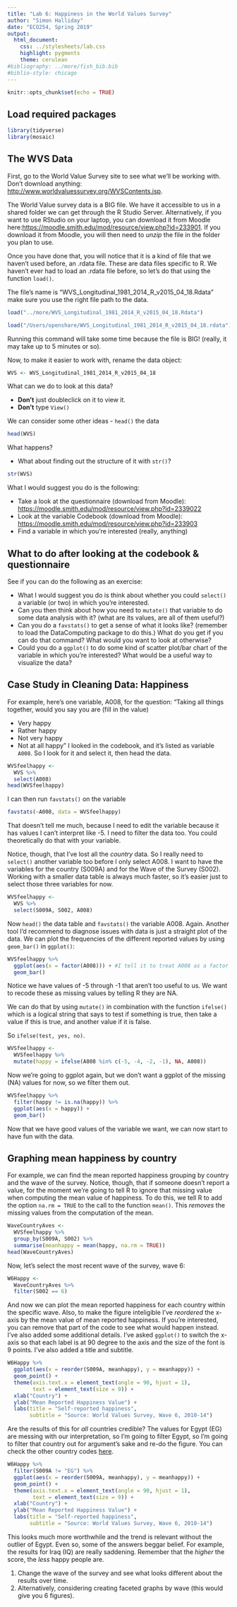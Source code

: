 ```yaml
---
title: "Lab 6: Happiness in the World Values Survey"
author: "Simon Halliday"
date: "ECO254, Spring 2019"
output:
  html_document:
    css: ../stylesheets/lab.css
    highlight: pygments
    theme: cerulean
#bibliography: ../more/fish_bib.bib
#biblio-style: chicago 
---
```


```r
knitr::opts_chunk$set(echo = TRUE)
```

## Load required packages
```r
library(tidyverse)
library(mosaic)
```


## The WVS Data
First, go to the World Value Survey site to see what we'll be working with. Don't download anything: [http://www.worldvaluessurvey.org/WVSContents.jsp](http://www.worldvaluessurvey.org/WVSContents.jsp).

The World Value survey data is a BIG file. We have it accessible to us in a shared folder we can get through the R Studio Server. Alternatively, if you want to use RStudio on your laptop, you can download it from Moodle here:[https://moodle.smith.edu/mod/resource/view.php?id=233901](https://moodle.smith.edu/mod/resource/view.php?id=233901). 
If you download it from Moodle, you will then need to *unzip* the file in the folder you plan to use. 

Once you have done that, you will notice that it is a kind of file that we haven't used before, an .rdata file. These are data files specific to R. We haven't ever had to load an .rdata file before, so let's do that using the function `load()`. 

The file's name is "WVS_Longitudinal_1981_2014_R_v2015_04_18.Rdata" make sure you use the right file path to the data. 

```r
load("../more/WVS_Longitudinal_1981_2014_R_v2015_04_18.Rdata")
```

```r
load("/Users/openshare/WVS_Longitudinal_1981_2014_R_v2015_04_18.rdata")
```


Running this command will take some time because the file is BIG! (really, it may take up to 5 minutes or so).

Now, to make it easier to work with, rename the data object:
```r
WVS <- WVS_Longitudinal_1981_2014_R_v2015_04_18
```


What can we do to look at this data? 

- **Don't** just doubleclick on it to view it. 
- **Don't** type `View()`

We can consider some other ideas
- `head()` the data
```r
head(WVS)
```
What happens? 

- What about finding out the structure of it with `str()`?
```r
str(WVS)
```

What I would suggest you do is the following: 

- Take a look at the questionnaire (download from Moodle): [https://moodle.smith.edu/mod/resource/view.php?id=2339022](https://moodle.smith.edu/mod/resource/view.php?id=233902)
- Look at the variable Codebook (download from Moodle): [https://moodle.smith.edu/mod/resource/view.php?id=233903](https://moodle.smith.edu/mod/resource/view.php?id=233903)
- Find a variable in which you're interested (really, anything)

## What to do after looking at the codebook & questionnaire
See if you can do the following as an exercise:

- What I would suggest you do is think about whether you could `select()` a variable (or two) in which you're interested. 
- Can you then think about how you need to `mutate()` that variable to do some data analysis with it? (what are its values, are all of them useful?)
- Can you do a `favstats()` to get a sense of what it looks like? (remember to load the DataComputing package to do this.) What do you get if you can do that command? What would you want to look at otherwise?
- Could you do a `ggplot()` to do some kind of scatter plot/bar chart of the variable in which you're interested? What would be a useful way to visualize the data? 

## Case Study in Cleaning Data: Happiness 
For example, here's one variable, A008, for the question: 
"Taking all things together, would you say you are (fill in the value)

- Very happy
- Rather happy
- Not very happy
- Not at all happy"
I looked in the codebook, and it's listed as variable `A008`. So I look for it and select it, then head the data. 

```r
WVSfeelhappy <- 
  WVS %>%
  select(A008)
head(WVSfeelhappy)
```

I can then run `favstats()` on the variable
```r
favstats(~A008, data = WVSfeelhappy)
```

That doesn't tell me much, because I need to edit the variable because it has values I can't interpret like -5. I need to filter the data too. You could theoretically do that with your variable.   

Notice, though, that I've lost all the *country* data. So I really need to `select()` another variable too before I only select A008. I want to have the variables for the country (S009A) and for the Wave of the Survey (S002). Working with a smaller data table is always much faster, so it's easier just to select those three variables for now. 

```r
WVSfeelhappy <- 
  WVS %>%
  select(S009A, S002, A008)
```

Now `head()` the data table and `favstats()` the variable A008. Again. Another tool I'd recommend to diagnose issues with data is just a straight plot of the data. We can plot the frequencies of the different reported values by using `geom_bar()` in `ggplot()`:

```r
WVSfeelhappy %>% 
  ggplot(aes(x = factor(A008))) + #I tell it to treat A008 as a factor here
  geom_bar()
```
Notice we have values of -5 through -1 that aren't too useful to us. We want to recode these as missing values by telling R they are NA. 

We can do that by using `mutate()` in combination with the function `ifelse()` which is a logical string that says to test if something is true, then take a value if this is true, and another value if it is false. 

So `ifelse(test, yes, no)`. 
```r
WVSfeelhappy <- 
  WVSfeelhappy %>%
  mutate(happy = ifelse(A008 %in% c(-5, -4, -2, -1), NA, A008))
```

Now we're going to ggplot again, but we don't want a ggplot of the missing (NA) values for now, so we filter them out. 
```r
WVSfeelhappy %>% 
  filter(happy != is.na(happy)) %>%
  ggplot(aes(x = happy)) + 
  geom_bar()
```

Now that we have good values of the variable we want, we can now start to have fun with the data. 

## Graphing mean happiness by country
For example, we can find the mean reported happiness grouping by country and the wave of the survey. Notice, though, that if someone doesn't report a value, for the moment we're going to tell R to ignore that missing value when computing the mean value of happiness. To do this, we tell R to add the option `na.rm = TRUE` to the call to the function `mean()`. This *removes* the missing values from the computation of the mean. 

```r
WaveCountryAves <- 
  WVSfeelhappy %>% 
  group_by(S009A, S002) %>%
  summarise(meanhappy = mean(happy, na.rm = TRUE))
head(WaveCountryAves)
```

Now, let's select the most recent wave of the survey, wave 6:
```r
W6Happy <- 
  WaveCountryAves %>%
  filter(S002 == 6)
```

And now we can plot the mean reported happiness for each country within the specific wave. Also, to make the figure inteligible I've *reordered* the x-axis by the mean value of mean reported happiness. If you're interested, you can remove that part of the code to see what would happen instead. I've also added some additional details. I've asked `ggplot()` to switch the x-axis so that each label is at 90 degree to the axis and the size of the font is 9 points. I've also added a title and subtitle. 

```r
W6Happy %>% 
  ggplot(aes(x = reorder(S009A, meanhappy), y = meanhappy)) + 
  geom_point() + 
  theme(axis.text.x = element_text(angle = 90, hjust = 1), 
        text = element_text(size = 9)) + 
  xlab("Country") + 
  ylab("Mean Reported Happiness Value") + 
  labs(title = "Self-reported happiness", 
       subtitle = "Source: World Values Survey, Wave 6, 2010-14")
```

Are the results of this for *all* countries credible? The values for Egypt (EG) are messing with our interpretation, so I'm going to filter Egypt, so I'm going to filter that country out for argument's sake and re-do the figure. You can check the other country codes [here](http://www.nationsonline.org/oneworld/country_code_list.htm).

```r
W6Happy %>% 
  filter(S009A != "EG") %>%
  ggplot(aes(x = reorder(S009A, meanhappy), y = meanhappy)) + 
  geom_point() + 
  theme(axis.text.x = element_text(angle = 90, hjust = 1), 
        text = element_text(size = 9)) + 
  xlab("Country") + 
  ylab("Mean Reported Happiness Value") + 
  labs(title = "Self-reported happiness", 
       subtitle = "Source: World Values Survey, Wave 6, 2010-14")
```

This looks much more worthwhile and the trend is relevant without the outlier of Egypt. Even so, some of the answers beggar belief. For example, the results for Iraq (IQ) are really saddening. Remember that the *higher* the score, the *less* happy people are. 

1. Change the wave of the survey and see what looks different about the results over time. 
2. Alternatively, considering creating faceted graphs by wave (this would give you 6 figures). 



